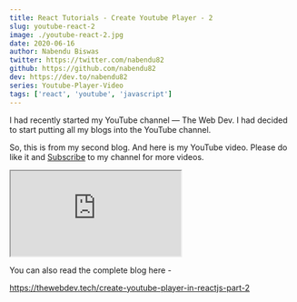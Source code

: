 ```yaml
---
title: React Tutorials - Create Youtube Player - 2
slug: youtube-react-2
image: ./youtube-react-2.jpg
date: 2020-06-16
author: Nabendu Biswas
twitter: https://twitter.com/nabendu82
github: https://github.com/nabendu82
dev: https://dev.to/nabendu82
series: Youtube-Player-Video
tags: ['react', 'youtube', 'javascript']
---
```


I had recently started my YouTube channel — The Web Dev. I had decided to start putting all my blogs into the YouTube channel.

So, this is from my second blog. And here is my YouTube video. Please do like it and [Subscribe](https://www.youtube.com/channel/UCRf7mazcufqZxd2pR3oQJuQ?sub_confirmation=1) to my channel for more videos.

<div className={styles.resp__container}>

<iframe className={styles.resp__iframe} src="https://www.youtube.com/embed/EM8BRehN-QM" gesture="media"  allow="encrypted-media" allowfullscreen></iframe>

</div>

You can also read the complete blog here -

https://thewebdev.tech/create-youtube-player-in-reactjs-part-2
